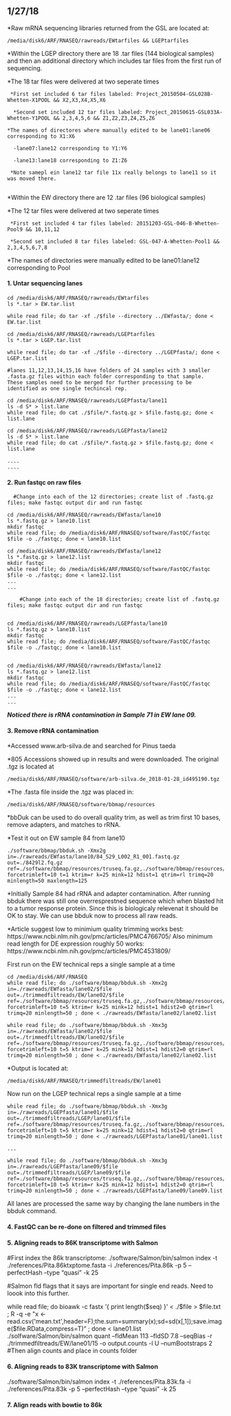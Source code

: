 ## 1/27/18
*Raw mRNA sequencing libraries returned from the GSL are located at:

 ```linux
 /media/disk6/ARF/RNASEQ/rawreads/EWtarfiles && LGEPtarfiles
 ```
 
*Within the LGEP directory there are 18 .tar files (144 biological samples) and then an additional directory which includes tar files from the first run of sequencing.
   
   *The 18 tar files were delivered at two seperate times
     
     *First set included 6 tar files labeled: Project_20150504-GSL028B-Whetten-X1POOL && X2,X3,X4,X5,X6
      
      *Second set included 12 tar files labeled: Project_20150615-GSL033A-Whetten-Y1POOL && 2,3,4,5,6 && Z1,Z2,Z3,Z4,Z5,Z6
    
    *The names of directores where manually edited to be lane01:lane06 corresponding to X1:X6
      
      -lane07:lane12 corresponding to Y1:Y6
      
      -lane13:lane18 corresponding to Z1:Z6
     
     *Note samepl ein lane12 tar file 11x really belongs to lane11 so it was moved there.
     
*Within the EW directory there are 12 .tar files (96 biological samples)
  
  *The 12 tar files were delivered at two seperate times
     
     *First set included 4 tar files labeled: 20151203-GSL-046-B-Whetten-Pool9 && 10,11,12
     
     *Second set included 8 tar files labeled: GSL-047-A-Whetten-Pool1 && 2,3,4,5,6,7,8
  
  *The names of directories were manually edited to be lane01:lane12 corresponding to Pool  
  
      
#### 1. Untar sequencing lanes

 ```linux
 cd /media/disk6/ARF/RNASEQ/rawreads/EWtarfiles
 ls *.tar > EW.tar.list
    
 while read file; do tar -xf ./$file --directory ../EWfasta/; done < EW.tar.list
 ```    

 ```linux
 cd /media/disk6/ARF/RNASEQ/rawreads/LGEPtarfiles
 ls *.tar > LGEP.tar.list
    
 while read file; do tar -xf ./$file --directory ../LGEPfasta/; done < LGEP.tar.list
 ```    

    #lanes 11,12,13,14,15,16 have folders of 24 samples with 3 smaller .fasta.gz files within each folder corresponding to that sample.  These samples need to be merged for further processing to be identified as one single techincal rep.

 ```linux
 cd /media/disk6/ARF/RNASEQ/rawreads/LGEPfasta/lane11
 ls -d S* > list.lane
 while read file; do cat ./$file/*.fastq.gz > $file.fastq.gz; done < list.lane

 cd /media/disk6/ARF/RNASEQ/rawreads/LGEPfasta/lane12
 ls -d S* > list.lane
 while read file; do cat ./$file/*.fastq.gz > $file.fastq.gz; done < list.lane

 ....
 ....
 ```

#### 2. Run fastqc on raw files

      #Change into each of the 12 directories; create list of .fastq.gz files; make fastqc output dir and run fastqc
  
 ```linux 
 cd /media/disk6/ARF/RNASEQ/rawreads/EWfasta/lane10
 ls *.fastq.gz > lane10.list
 mkdir fastqc
 while read file; do /media/disk6/ARF/RNASEQ/software/FastQC/fastqc $file -o ./fastqc; done < lane10.list
   
 cd /media/disk6/ARF/RNASEQ/rawreads/EWfasta/lane12
 ls *.fastq.gz > lane12.list
 mkdir fastqc
 while read file; do /media/disk6/ARF/RNASEQ/software/FastQC/fastqc $file -o ./fastqc; done < lane12.list
 ...
 ...
 ```
     
        #Change into each of the 18 directories; create list of .fastq.gz files; make fastqc output dir and run fastqc
        
 ```linux 
 cd /media/disk6/ARF/RNASEQ/rawreads/LGEPfasta/lane10
 ls *.fastq.gz > lane10.list
 mkdir fastqc
 while read file; do /media/disk6/ARF/RNASEQ/software/FastQC/fastqc $file -o ./fastqc; done < lane10.list
   
   
 cd /media/disk6/ARF/RNASEQ/rawreads/EWfasta/lane12
 ls *.fastq.gz > lane12.list
 mkdir fastqc
 while read file; do /media/disk6/ARF/RNASEQ/software/FastQC/fastqc $file -o ./fastqc; done < lane12.list
 ...
 ...
 ```
    
    
***Noticed there is rRNA contamination in Sample 71 in EW lane 09.***


#### 3. Remove rRNA contamination

*Accessed www.arb-silva.de and searched for Pinus taeda

*805 Accessions showed up in results and were downloaded.  The original .tgz is located at 

 ```linux
 /media/disk6/ARF/RNASEQ/software/arb-silva.de_2018-01-28_id495190.tgz
 ```

*The .fasta file inside the .tgz was placed in:

 ```linux
 /media/disk6/ARF/RNASEQ/software/bbmap/resources
 ```

*bbDuk can be used to do overall quality trim, as well as trim first 10 bases, remove adapters, and matches to rRNA.

*Test it out on EW sample 84 from lane10

```linux
./software/bbmap/bbduk.sh -Xmx2g in=./rawreads/EWfasta/lane10/84_S29_L002_R1_001.fastq.gz out=./8429l2.fq.gz      ref=./software/bbmap/resources/truseq.fa.gz,./software/bbmap/resources/rRNA_lob_pine.fasta forcetrimleft=10 t=1 ktrim=r k=25 mink=12 hdist=1 qtrim=rl trimq=20 minlength=50 maxlength=125
```
*Initially Sample 84 had rRNA and adapter contamination.  After running bbduk there was still one overresprestned sequence which when blasted hit to a tumor response protein.  Since this is biologicaly relevenat it should be OK to stay.  We can use bbduk now to process all raw reads.

*Article suggest low to minimium quality trimming works best: https://www.ncbi.nlm.nih.gov/pmc/articles/PMC4766705/
Also minimum read length for DE expression roughly 50 works: https://www.ncbi.nlm.nih.gov/pmc/articles/PMC4531809/

First run on the EW technical reps a single sample at a time

```linux
cd /media/disk6/ARF/RNASEQ
while read file; do ./software/bbmap/bbduk.sh -Xmx2g in=./rawreads/EWfasta/lane02/$file     out=./trimmedfiltreads/EW/lane02/$file ref=./software/bbmap/resources/truseq.fa.gz,./software/bbmap/resources/rRNA_lob_pine.fasta forcetrimleft=10 t=5 ktrim=r k=25 mink=12 hdist=1 hdist2=0 qtrim=rl trimq=20 minlength=50 ; done < ./rawreads/EWfasta/lane02/lane02.list

while read file; do ./software/bbmap/bbduk.sh -Xmx3g in=./rawreads/EWfasta/lane02/$file out=./trimmedfiltreads/EW/lane02/$file ref=./software/bbmap/resources/truseq.fa.gz,./software/bbmap/resources/rRNA_lob_pine.fasta forcetrimleft=10 t=5 ktrim=r k=25 mink=12 hdist=1 hdist2=0 qtrim=rl trimq=20 minlength=50 ; done < ./rawreads/EWfasta/lane02/lane02.list
```

*Output is located at:
```linux
/media/disk6/ARF/RNASEQ/trimmedfiltreads/EW/lane01 
```

Now run on the LGEP technical reps a single sample at a time

```linux
while read file; do ./software/bbmap/bbduk.sh -Xmx3g in=./rawreads/LGEPfasta/lane01/$file out=./trimmedfiltreads/LGEP/lane01/$file ref=./software/bbmap/resources/truseq.fa.gz,./software/bbmap/resources/rRNA_lob_pine.fasta forcetrimleft=10 t=5 ktrim=r k=25 mink=12 hdist=1 hdist2=0 qtrim=rl trimq=20 minlength=50 ; done < ./rawreads/LGEPfasta/lane01/lane01.list

...

while read file; do ./software/bbmap/bbduk.sh -Xmx3g in=./rawreads/LGEPfasta/lane09/$file out=./trimmedfiltreads/LGEP/lane09/$file ref=./software/bbmap/resources/truseq.fa.gz,./software/bbmap/resources/rRNA_lob_pine.fasta forcetrimleft=10 t=5 ktrim=r k=25 mink=12 hdist=1 hdist2=0 qtrim=rl trimq=20 minlength=50 ; done < ./rawreads/LGEPfasta/lane09/lane09.list
```

All lanes are processed the same way by changing the lane numbers in the bbduk command.

#### 4. FastQC can be re-done on filtered and trimmed files

#### 5. Aligning reads to 86K transcriptome with Salmon
  #First index the 86k transcriptome:
./software/Salmon/bin/salmon index -t ./references/Pita.86ktxptome.fasta -i ./references/Pita.86k -p 5 --perfectHash --type "quasi" -k 25

#Salmon fld flags that it says are important for single end reads.  Need to loook into this further.

while read file; do bioawk -c fastx '{ print length($seq) }' < ./$file  > $file.txt ; R -q -e "x <- read.csv('mean.txt',header=F);the.sum=summary(x);sd=sd(x[,1]);save.image($file.RData,compress=T)"  ; done < lane01.list
./solfware/Salmon/bin/salmon quant --fldMean 113 --fldSD 7.8 --seqBias -r ./trimmedfiltreads/EW/lane01/15 -o output.counts -l U --numBootstraps 2
  #Then align counts and place in counts folder
  
  
#### 6. Aligning reads to 83K transcriptome with Salmon  
  
  ./software/Salmon/bin/salmon index -t ./references/Pita.83k.fa -i ./references/Pita.83k -p 5 --perfectHash --type "quasi" -k 25
  
 
#### 7. Align reads with bowtie to 86k


  
